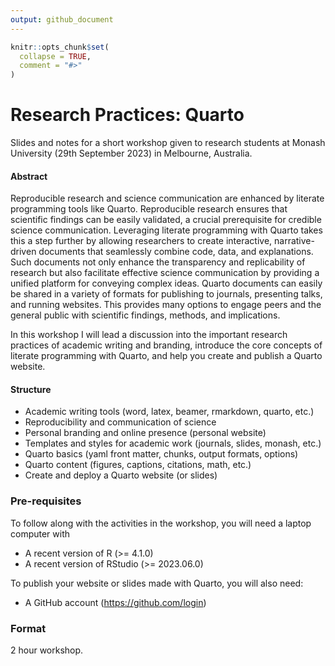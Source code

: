 ```yaml
---
output: github_document
---
```


<!-- README.md is generated from README.Rmd. Please edit that file -->

```r
knitr::opts_chunk$set(
  collapse = TRUE,
  comment = "#>"
)
```

# Research Practices: Quarto

<!-- badges: start -->
<!-- badges: end -->

Slides and notes for a short workshop given to research students at Monash University (29th September 2023) in Melbourne, Australia.

<!-- A recording of this presentation is available on YouTube here: <https://www.youtube.com/watch?v=> -->

<!-- [![](preview.jpg)](https://www.youtube.com/watch?v=) -->

#### Abstract

Reproducible research and science communication are enhanced by literate programming tools like Quarto. Reproducible research ensures that scientific findings can be easily validated, a crucial prerequisite for credible science communication. Leveraging literate programming with Quarto takes this a step further by allowing researchers to create interactive, narrative-driven documents that seamlessly combine code, data, and explanations. Such documents not only enhance the transparency and replicability of research but also facilitate effective science communication by providing a unified platform for conveying complex ideas. Quarto documents can easily be shared in a variety of formats for publishing to journals, presenting talks, and running websites. This provides many options to engage peers and the general public with scientific findings, methods, and implications. 

In this workshop I will lead a discussion into the important research practices of academic writing and branding, introduce the core concepts of literate programming with Quarto, and help you create and publish a Quarto website.

#### Structure

* Academic writing tools (word, latex, beamer, rmarkdown, quarto, etc.)
* Reproducibility and communication of science
* Personal branding and online presence (personal website)
* Templates and styles for academic work (journals, slides, monash, etc.)
* Quarto basics (yaml front matter, chunks, output formats, options)
* Quarto content (figures, captions, citations, math, etc.)
* Create and deploy a Quarto website (or slides)

### Pre-requisites

To follow along with the activities in the workshop, you will need a laptop computer with

* A recent version of R (>= 4.1.0)
* A recent version of RStudio (>= 2023.06.0)

To publish your website or slides made with Quarto, you will also need:

* A GitHub account (<https://github.com/login>)

### Format

2 hour workshop.
